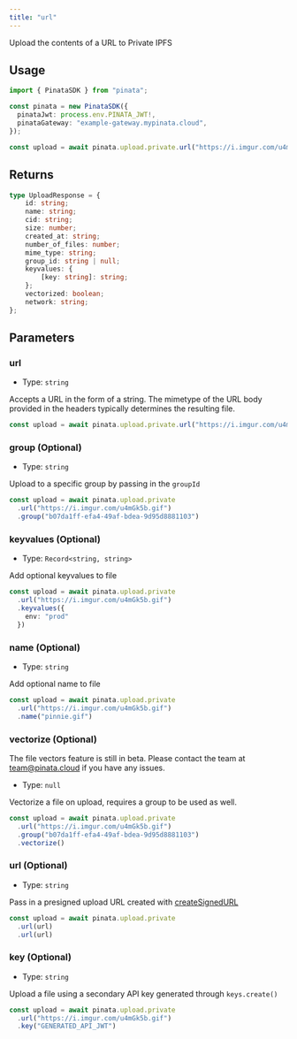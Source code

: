```yaml
---
title: "url"
---
```


Upload the contents of a URL to Private IPFS

## Usage

```typescript
import { PinataSDK } from "pinata";

const pinata = new PinataSDK({
  pinataJwt: process.env.PINATA_JWT!,
  pinataGateway: "example-gateway.mypinata.cloud",
});

const upload = await pinata.upload.private.url("https://i.imgur.com/u4mGk5b.gif")
```

## Returns

```typescript
type UploadResponse = {
	id: string;
	name: string;
	cid: string;
	size: number;
	created_at: string;
	number_of_files: number;
	mime_type: string;
	group_id: string | null;
	keyvalues: {
		[key: string]: string;
	};
	vectorized: boolean;
	network: string;
};
```

## Parameters

### url

- Type: `string`

Accepts a URL in the form of a string. The mimetype of the URL body provided in the headers typically determines the resulting file.

```typescript
const upload = await pinata.upload.private.url("https://i.imgur.com/u4mGk5b.gif")
```

### group (Optional)

- Type: `string`

Upload to a specific group by passing in the `groupId`

```typescript {3}
const upload = await pinata.upload.private
  .url("https://i.imgur.com/u4mGk5b.gif")
  .group("b07da1ff-efa4-49af-bdea-9d95d8881103")
```

### keyvalues (Optional)

- Type: `Record<string, string>`

Add optional keyvalues to file

```typescript {3-8}
const upload = await pinata.upload.private
  .url("https://i.imgur.com/u4mGk5b.gif")
  .keyvalues({
    env: "prod"
  })
```

### name (Optional)

- Type: `string`

Add optional name to file

```typescript {3-8}
const upload = await pinata.upload.private
  .url("https://i.imgur.com/u4mGk5b.gif")
  .name("pinnie.gif")
```

### vectorize (Optional)

<Warning>
  The file vectors feature is still in beta. Please contact the team at <a href="mailto:team@pinata.cloud" target="_blank">team@pinata.cloud</a> if you have any issues.
</Warning>

- Type: `null`

Vectorize a file on upload, requires a group to be used as well.

```typescript {4}
const upload = await pinata.upload.private
  .url("https://i.imgur.com/u4mGk5b.gif")
  .group("b07da1ff-efa4-49af-bdea-9d95d8881103")
  .vectorize()
```

### url (Optional)

- Type: `string`

Pass in a presigned upload URL created with [createSignedURL](./create-signed-url)

```typescript {3}
const upload = await pinata.upload.private
  .url(url)
  .url(url)
```

### key (Optional)

- Type: `string`

Upload a file using a secondary API key generated through `keys.create()`

```typescript {3}
const upload = await pinata.upload.private
  .url("https://i.imgur.com/u4mGk5b.gif")
  .key("GENERATED_API_JWT")
```
